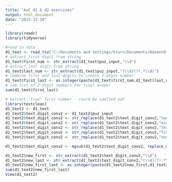 ```yaml
---
title: "AoC d1 & d2 exercises"
output: html_document
date: "2023-12-20"
---
```

```r
library(readr)
library(tidyverse)

#read in data
d1_text <- read_tsv("C:/Documents and Settings/kturn/Documents/AdventOfCode2023/d1_text.txt",col_names = "puz_input")
# extract first digit from string
d1_text$first_num <- str_extract(d1_text$puz_input,"\\d")
# extract last digit from string
d1_text$last_num <- str_extract(d1_text$puz_input,"(\\d)(?!.*\\d)")
# combine first and last digits to create 2-digit number
d1_text$first_last <- as.integer(paste(d1_text$first_num,d1_text$last_num,sep = ""))
# sum list of 2-digit numbers for final answer
sum(d1_text$first_last)
```

```r
# extract "true" first number - could be spelled out
library(textclean)
d1_text2 <- d1_text
d1_text2$text_digit_conv2 <- d1_text2$puz_input
d1_text2$text_digit_conv2 <- str_replace(d1_text2$text_digit_conv2,"twone","21")
d1_text2$text_digit_conv2 <- str_replace(d1_text2$text_digit_conv2,"eightwo","82")
d1_text2$text_digit_conv2 <- str_replace(d1_text2$text_digit_conv2,"threeight","38")
d1_text2$text_digit_conv2 <- str_replace(d1_text2$text_digit_conv2,"fiveight","58")
d1_text2$text_digit_conv2 <- str_replace(d1_text2$text_digit_conv2,"oneight","18")

d1_text2$text_digit_conv2 <- mgsub(d1_text2$text_digit_conv2, replace_number(seq_len(10)), seq_len(10))

d1_text2$new_first <- str_extract(d1_text2$text_digit_conv2,"\\d")
d1_text2$new_last <- str_extract(d1_text2$text_digit_conv2,"(\\d)(?!.*\\d)")
d1_text2$new_first_last <- as.integer(paste(d1_text2$new_first,d1_text2$new_last,sep = ""))
sum(d1_text2$new_first_last)
View(d1_text2)
```


